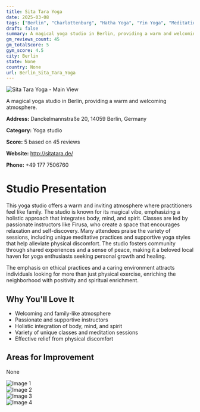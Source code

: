 ```yaml
---
title: Sita Tara Yoga
date: 2025-03-08
tags: ["Berlin", "Charlottenburg", "Hatha Yoga", "Yin Yoga", "Meditation", "atmosphere", "community", "Berlin"]  
draft: false
summary: A magical yoga studio in Berlin, providing a warm and welcoming atmosphere.
gm_reviews_count: 45
gm_totalScore: 5
gym_score: 4.5
city: Berlin
state: None
country: None
url: Berlin_Sita_Tara_Yoga
---
```


<div className="aspect-[16/9] relative my-8">
  <img 
    src="https://lh5.googleusercontent.com/p/AF1QipPz923cAjHChRZ_jYlYcMhpER8XkWgClwQnIzOI=w1920-h1080-k-no"
    alt="Sita Tara Yoga - Main View"
    className="object-cover absolute inset-0 w-full h-full rounded-lg"
  />
</div>

A magical yoga studio in Berlin, providing a warm and welcoming atmosphere.

**Address:** Danckelmannstraße 20, 14059 Berlin, Germany

**Category:** Yoga studio

**Score:** 5 based on 45 reviews

**Website:** http://sitatara.de/

**Phone:** +49 177 7506760

# Studio Presentation

This yoga studio offers a warm and inviting atmosphere where practitioners feel like family. The studio is known for its magical vibe, emphasizing a holistic approach that integrates body, mind, and spirit. Classes are led by passionate instructors like Firusa, who create a space that encourages relaxation and self-discovery. Many attendees praise the variety of sessions, including unique meditative practices and supportive yoga styles that help alleviate physical discomfort. The studio fosters community through shared experiences and a sense of peace, making it a beloved local haven for yoga enthusiasts seeking personal growth and healing.

The emphasis on ethical practices and a caring environment attracts individuals looking for more than just physical exercise, enriching the neighborhood with positivity and spiritual enrichment.

## Why You'll Love It

- Welcoming and family-like atmosphere
- Passionate and supportive instructors
- Holistic integration of body, mind, and spirit
- Variety of unique classes and meditation sessions
- Effective relief from physical discomfort

## Areas for Improvement

None

<div className="grid grid-cols-1 xl:grid-cols-2 gap-4 my-8">
<div className="aspect-[4/3] relative"><img src="https://lh5.googleusercontent.com/p/AF1QipMRXkvuagoUK79YiAenv294Erq3qtcKt4Qv4w65=w1920-h1080-k-no" alt="Image 1" className="object-cover absolute inset-0 w-full h-full rounded-lg" /></div>
<div className="aspect-[4/3] relative"><img src="https://lh5.googleusercontent.com/p/AF1QipPMPlDqj0XfzoKjW7xj3OyQX2hGywaZ1PtPwGPF=w1920-h1080-k-no" alt="Image 2" className="object-cover absolute inset-0 w-full h-full rounded-lg" /></div>
<div className="aspect-[4/3] relative"><img src="https://lh5.googleusercontent.com/p/AF1QipN_H9YMePhtj0cNfBOWi0rNec4iiIKLrBGY_FFZ=w1920-h1080-k-no" alt="Image 3" className="object-cover absolute inset-0 w-full h-full rounded-lg" /></div>
<div className="aspect-[4/3] relative"><img src="https://lh5.googleusercontent.com/p/AF1QipNgJ7GNvnAe3fxW4PKjl3I1By-CYr4u92fF3ZXL=w1920-h1080-k-no" alt="Image 4" className="object-cover absolute inset-0 w-full h-full rounded-lg" /></div>
</div>